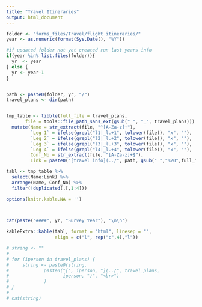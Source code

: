 ```yaml
---
title: "Travel Itineraries"
output: html_document
---
```


```r
folder <- "forms_files/Travel/flight itineraries/"
year <- as.numeric(format(Sys.Date(), "%Y"))

#if updated folder not yet created run last years info
if(year %in% list.files(folder)){
  yr  <- year
} else {
  yr <- year-1
}


path <- paste0(folder, yr, "/")
travel_plans <- dir(path)


tmp_table <- tibble(full_file = travel_plans, 
       file = tools::file_path_sans_ext(gsub(" ", "_", travel_plans))) %>%
  mutate(Name = str_extract(file, "^[A-Za-z]+"),
         `Leg 1` = ifelse(grepl("l1|_l.+1", tolower(file)), "x", ""), 
         `Leg 2` = ifelse(grepl("l2|_l.+2", tolower(file)), "x", ""), 
         `Leg 3` = ifelse(grepl("l3|_l.+3", tolower(file)), "x", ""), 
         `Leg 4` = ifelse(grepl("l4|_l.+4", tolower(file)), "x", ""), 
         Conf_No = str_extract(file, "[A-Za-z]+$"),
         Link = paste0("[travel info](../", path, gsub(" ","%20",full_file), ")")) 

tabl <- tmp_table %>%
  select(Name:Link) %>%
  arrange(Name, Conf_No) %>%
  filter(!duplicated(.[,1:4]))

options(knitr.kable.NA = '')

  

cat(paste("####", yr, "Survey Year"), '\n\n')

kableExtra::kable(tabl, format = "html", linesep = "",
                  align = c("l", rep("c",4),"l")) 

# string <- ""
# 
# for (iperson in travel_plans) {
#     string <- paste0(string,
#             paste0("[", iperson, "](../", travel_plans,
#                    iperson, ")", "<br>")
#             )
# }
# 
# cat(string)
```